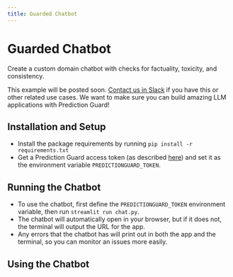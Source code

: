 ```yaml
---
title: Guarded Chatbot
---
```


# Guarded Chatbot

Create a custom domain chatbot with checks for factuality, toxicity, and consistency.

This example will be posted soon. [Contact us in Slack](../support) if you have this or other related use cases. We want to make sure you can build amazing LLM applications with Prediction Guard!

## Installation and Setup
- Install the package requirements by running `pip install -r requirements.txt`
- Get a Prediction Guard access token (as described [here](https://docs.predictionguard.com/)) and set it as the environment variable `PREDICTIONGUARD_TOKEN`.
## Running the Chatbot
- To use the chatbot, first define the `PREDICTIONGUARD_TOKEN` environment variable, then run `streamlit run chat.py`.
- The chatbot will automatically open in your browser, but if it does not, the terminal will output the URL for the app.
- Any errors that the chatbot has will print out in both the app and the terminal, so you can monitor an issues more easily.
## Using the Chatbot
